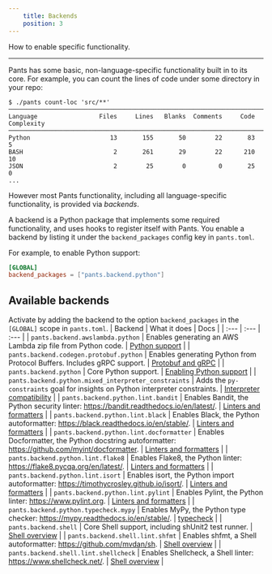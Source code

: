 ```yaml
---
    title: Backends
    position: 3
---
```



How to enable specific functionality.

---

Pants has some basic, non-language-specific functionality built in to its core. For example, you can count the lines of code under some directory in your repo:

```text title="Bash"
$ ./pants count-loc 'src/**'
───────────────────────────────────────────────────────────────────────────────
Language                 Files     Lines   Blanks  Comments     Code Complexity
───────────────────────────────────────────────────────────────────────────────
Python                      13       155       50        22       83          5
BASH                         2       261       29        22      210         10
JSON                         2        25        0         0       25          0
...
```

However most Pants functionality, including all language-specific functionality, is provided via _backends_.

A backend is a Python package that implements some required functionality, and uses hooks to register itself with Pants. You enable a backend by listing it under the `backend_packages` config key in `pants.toml`.

For example, to enable Python support:

```toml title="pants.toml"
[GLOBAL]
backend_packages = ["pants.backend.python"]
```

## Available backends

Activate by adding the backend to the option `backend_packages` in the `[GLOBAL]` scope in `pants.toml`.
| Backend | What it does | Docs |
| :--- | :--- | :--- |
| `pants.backend.awslambda.python` | Enables generating an AWS Lambda zip file from Python code. | [Python support](../../python/integrations/aws-lambda.mdx) |
| `pants.backend.codegen.protobuf.python` | Enables generating Python from Protocol Buffers. Includes gRPC support. | [Protobuf and gRPC](../../python/integrations/protobuf-and-grpc.mdx) |
| `pants.backend.python` | Core Python support. | [Enabling Python support](../../python/overview/enabling-python-support.mdx) |
| `pants.backend.python.mixed_interpreter_constraints` | Adds the `py-constraints` goal for insights on Python interpreter constraints. | [Interpreter compatibility](../../python/overview/interpreter-compatibility.mdx) |
| `pants.backend.python.lint.bandit` | Enables Bandit, the Python security linter: https://bandit.readthedocs.io/en/latest/. | [Linters and formatters](../../python/overview/linters-and-formatters.mdx) |
| `pants.backend.python.lint.black` | Enables Black, the Python autoformatter: https://black.readthedocs.io/en/stable/. | [Linters and formatters](../../python/overview/linters-and-formatters.mdx) |
| `pants.backend.python.lint.docformatter` | Enables Docformatter, the Python docstring autoformatter: https://github.com/myint/docformatter. | [Linters and formatters](../../python/overview/linters-and-formatters.mdx) |
| `pants.backend.python.lint.flake8` | Enables Flake8, the Python linter: https://flake8.pycqa.org/en/latest/. | [Linters and formatters](../../python/overview/linters-and-formatters.mdx) |
| `pants.backend.python.lint.isort` | Enables isort, the Python import autoformatter: https://timothycrosley.github.io/isort/. | [Linters and formatters](../../python/overview/linters-and-formatters.mdx) |
| `pants.backend.python.lint.pylint` | Enables Pylint, the Python linter: https://www.pylint.org. | [Linters and formatters](../../python/overview/linters-and-formatters.mdx) |
| `pants.backend.python.typecheck.mypy` | Enables MyPy, the Python type checker: https://mypy.readthedocs.io/en/stable/. | [typecheck](../../python/goals/typecheck.mdx) |
| `pants.backend.shell` | Core Shell support, including shUnit2 test runner. | [Shell overview](../../shell/overview.mdx) |
| `pants.backend.shell.lint.shfmt` | Enables shfmt, a Shell autoformatter: https://github.com/mvdan/sh. | [Shell overview](../../shell/overview.mdx) |
| `pants.backend.shell.lint.shellcheck` | Enables Shellcheck, a Shell linter: https://www.shellcheck.net/. | [Shell overview](../../shell/overview.mdx) |



